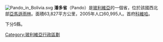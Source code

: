 [[File:Pando_in_Bolivia.svg|right]]
'''潘多省'''（Pando）是[[玻利維亞|玻利維亞]]的一個省，位於該國西北部[[亞馬遜雨林|亞馬遜雨林]]。面積63,827平方公里，2005年人口60,995人。首府[[科維哈|科維哈]]。

下分5縣。

{{commonscat}}
{{coord|display=title}}
{{玻利维亚行政区划}}
{{normdaten}}
{{DEFAULTSORT:pando}}
[[Category:玻利維亞行政區劃|Category:玻利維亞行政區劃]]
{{玻利维亚地理小作品}}